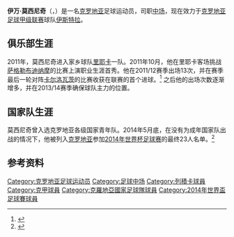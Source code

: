 {{noteTA|G1=football|G2=UEFA
|1=zh-hans:伊万;zh-hk:艾雲;zh-tw:伊萬;
|2=zh-hans:莫西尼奇;zh-hk:莫達尼;zh-tw:莫西尼奇;
|3=zh-hans:里耶卡;zh-hk:列積卡;zh-tw:里耶卡
}}
{{Infobox football biography
| name                = 伊万·莫西尼奇<br>Ivan Močinić
| image               = Ivan Močinić 2015.jpg
| image_size          = 
| birth_date          = {{birth date and age|1993|04|30}}
| birth_place         = [[克罗地亚|克罗地亚]][[里耶卡|里耶卡]]
| height              = {{height|m=1.80}}
| position            = [[中场|中场]]
| currentclub         = [[伊斯特拉1961足球俱樂部|伊斯特拉]]
| clubnumber          = 16
| youthyears1 =           -2008
| youthyears2 =           2008-2009
| youthyears3 =           2009-2012
| youthclubs1 =           [[里耶卡足球俱乐部|里耶卡]]
| youthclubs2 =           里耶卡火车头
| youthclubs3 =           [[里耶卡足球俱乐部|里耶卡]]
| clubs1              = [[里耶卡足球俱乐部|里耶卡]] 
| years1              = 2011–2016
| caps1               = 112 
| goals1              = 4
| clubs2              = [[維也納迅速體育會|維也納迅速]]
| years2              = 2016–2019
| caps2               = 14
| goals2              = 0
| clubs3              = → [[維也納迅速體育會|維也納迅速II]]
| years3              = 2018–2019
| caps3               = 11
| goals3              = 1
| clubs4              = [[伊斯特拉1961足球俱樂部|伊斯特拉]]
| years4              = 2019–
| caps4               = 8
| goals4              = 1
| nationalteam1       = [[克罗地亚19岁以下国家足球队|克罗地亚U19]] 
| nationalteam2       = [[克罗地亚20岁以下国家足球队|克罗地亚U20]]
| nationalteam3       = [[克罗地亚21岁以下国家足球队|克罗地亚U21]]   
| nationalteam4       = [[克羅地亞國家足球隊|克羅地亞]]   
| nationalyears1      = 2011–2012 
| nationalyears2      = 2012–2013 
| nationalyears3      = 2013
| nationalyears4      = 2015
| nationalcaps1       = 11        
| nationalcaps2       = 4       
| nationalcaps3       = 6  
| nationalcaps4       = 1
| nationalgoals1      = 0
| nationalgoals2      = 0
| nationalgoals3      = 0
| nationalgoals4      = 0       
| club-update         = 2014年5月25日
| nationalteam-update = 2014年4月11日
}}
'''伊万·莫西尼奇'''（{{lang|hr|'''Ivan Močinić'''}}，{{bd|1993年|4月30日|catIdx=Mocinic, Ivan}}）是一名[[克罗地亚|克罗地亚]]足球运动员，司职[[中场|中场]]，现在效力于[[克罗地亚足球甲级联赛|克罗地亚足球甲级联赛]]球队[[伊斯特拉1961足球俱樂部|伊斯特拉]]。

==俱乐部生涯==
2011年，莫西尼奇进入家乡球队[[里耶卡足球俱乐部|里耶卡]]一队。2011年10月，他在里耶卡客场挑战[[萨格勒布迪纳摩|萨格勒布迪纳摩]]的比赛上演职业生涯首秀。他在2011/12赛季出场13次，并在赛季最后一轮对阵[[NK_Karlovac|卡尔洛瓦茨]]的比赛收获在联赛的首个进球。<ref>{{Cite web |url=http://www.transfermarkt.co.uk/en/ivan-mocinic/leistungsdaten/spieler_191819_2011.html |title=transfermarkt.uk |accessdate=2014-06-01 |archive-date=2014-05-14 |archive-url=https://web.archive.org/web/20140514183614/http://www.transfermarkt.co.uk/en/ivan-mocinic/leistungsdaten/spieler_191819_2011.html |dead-url=no }}</ref> 之后他的出场次数逐渐增多，并在2013/14赛季确保球队主力的位置。

==国家队生涯==
莫西尼奇曾入选克罗地亚各级国家青年队。2014年5月底，在没有为成年国家队出战的情况下，他被列入[[克罗地亚国家足球队|克罗地亚]]参加[[2014年世界杯足球赛|2014年世界杯足球赛]]的最终23人名单。<ref>{{Cite web |url=http://www.index.hr/sp2014/clanak/kovac-objavio-putnike-za-brazil-otpali-cop-bubnjic-pasalic-i-badelj-mocinic-ide-na-sp-/750675.aspx |title=Kovač objavio putnike za Brazil: Otpali Čop, Bubnjić, Pašalić i Badelj! Močinić ide na |accessdate=2014-06-01 |archive-date=2014-06-06 |archive-url=https://web.archive.org/web/20140606104445/http://www.index.hr/sp2014/clanak/kovac-objavio-putnike-za-brazil-otpali-cop-bubnjic-pasalic-i-badelj-mocinic-ide-na-sp-/750675.aspx |dead-url=no }}</ref>

==参考资料==
{{reflist}}

{{DEFAULTSORT:Mocinic, Ivan}}
[[Category:克罗地亚足球运动员|Category:克罗地亚足球运动员]]
[[Category:足球中场|Category:足球中场]]
[[Category:列積卡球員|Category:列積卡球員]]
[[Category:克甲球員|Category:克甲球員]]
[[Category:克羅地亞國家足球隊球員|Category:克羅地亞國家足球隊球員]]
[[Category:2014年世界盃足球賽球員|Category:2014年世界盃足球賽球員]]